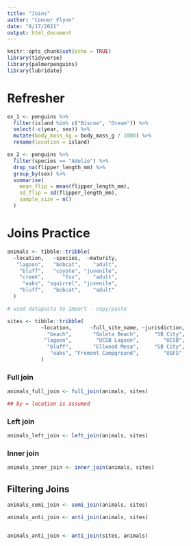 ```yaml
---
title: "Joins"
author: "Connor Flynn"
date: "8/17/2021"
output: html_document
---
```


```r
knitr::opts_chunk$set(echo = TRUE)
library(tidyverse)
library(palmerpenguins)
library(lubridate)
```

# Refresher

```r
ex_1 <- penguins %>% 
  filter(island %in% c("Biscoe", "Dream")) %>% 
  select(-c(year, sex)) %>% 
  mutate(body_mass_kg = body_mass_g / 1000) %>% 
  rename(location = island)
```


```r
ex_2 <- penguins %>% 
  filter(species == "Adelie") %>% 
  drop_na(flipper_length_mm) %>% 
  group_by(sex) %>% 
  summarise(
    mean_flip = mean(flipper_length_mm), 
    sd_flip = sd(flipper_length_mm), 
    sample_size = n()
  )
```

# Joins Practice

```r
animals <- tibble::tribble(
  ~location,   ~species,  ~maturity,
   "lagoon",   "bobcat",    "adult",
    "bluff",   "coyote", "juvenile",
    "creek",      "fox",    "adult",
     "oaks", "squirrel", "juvenile",
    "bluff",   "bobcat",    "adult"
  )

# used datapasta to import - copy/paste
```

```r
sites <- tibble::tribble(
           ~location,      ~full_site_name, ~jurisdiction,
             "beach",       "Goleta Beach",     "SB City",
            "lagoon",        "UCSB Lagoon",        "UCSB",
             "bluff",       "Ellwood Mesa",     "SB City",
              "oaks", "Fremont Campground",        "USFS"
           )

```

### Full join

```r
animals_full_join <- full_join(animals, sites)

## by = location is assumed

```


### Left join 

```r
animals_left_join <- left_join(animals, sites)
```

### Inner join

```r
animals_inner_join <- inner_join(animals, sites)
```


## Filtering Joins 

```r
animals_semi_join <- semi_join(animals, sites)
```

```r
animals_anti_join <- anti_join(animals, sites)


animals_anti_join <- anti_join(sites, animals)

```


